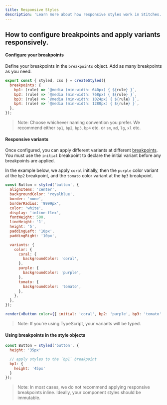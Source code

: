 ```yaml
---
title: Responsive Styles
description: 'Learn more about how responsive styles work in Stitches.'
---
```


## How to configure breakpoints and apply variants responsively.

#### Configure your breakpoints

Define your breakpoints in the `breakpoints` object. Add as many breakpoints as you need.

```jsx
export const { styled, css } = createStyled({
  breakpoints: {
    bp1: (rule) => `@media (min-width: 640px) { ${rule} }`,
    bp2: (rule) => `@media (min-width: 768px) { ${rule} }`,
    bp3: (rule) => `@media (min-width: 1024px) { ${rule} }`,
    bp4: (rule) => `@media (min-width: 1280px) { ${rule} }`,
  },
});
```

> Note: Choose whichever naming convention you prefer. We recommend either <Code>bp1</Code>, <Code>bp2</Code>, <Code>bp3</Code>, <Code>bp4</Code> etc. or <Code>sm</Code>, <Code>md</Code>, <Code>lg</Code>, <Code>xl</Code> etc.

#### Responsive variants

Once configured, you can apply different variants at different [breakpoints](/docs/breakpoints). You must use the <Code>initial</Code> breakpoint to declare the initial variant before any breakpoints are applied.

In the example below, we apply `coral` initially, then the `purple` color variant at the `bp2` breakpoint, and the `tomato` color variant at the `bp3` breakpoint.

```jsx live manual
const Button = styled('button', {
  alignItems: 'center',
  backgroundColor: 'royalblue',
  border: 'none',
  borderRadius: '9999px',
  color: 'white',
  display: 'inline-flex',
  fontWeight: 500,
  lineHeight: '1',
  height: '5',
  paddingLeft: '10px',
  paddingRight: '10px',

  variants: {
    color: {
      coral: {
        backgroundColor: 'coral',
      },
      purple: {
        backgroundColor: 'purple',
      },
      tomato: {
        backgroundColor: 'tomato',
      },
    },
  },
});

render(<Button color={{ initial: 'coral', bp2: 'purple', bp3: 'tomato' }}>Responsive button</Button>);
```

> Note: If you're using TypeScript, your variants will be typed.

#### Using breakpoints in the style objects

```jsx
const Button = styled('button', {
  height: '35px'

  // apply styles to the `bp1` breakpoint
  bp1: {
    height: '45px'
  }
});
```

> Note: In most cases, we do not recommend applying responsive breakpoints inline. Ideally, your component styles should be immutable.
